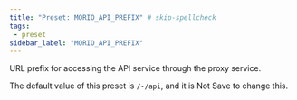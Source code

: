 ```yaml
---
title: "Preset: MORIO_API_PREFIX" # skip-spellcheck
tags:
 - preset
sidebar_label: "MORIO_API_PREFIX"
---
```


URL prefix for accessing the API service through the proxy service.

<Note>

The default value of this preset is `/-/api`, and it is <Label style="danger">Not Save</Label> to change this.

</Note>

